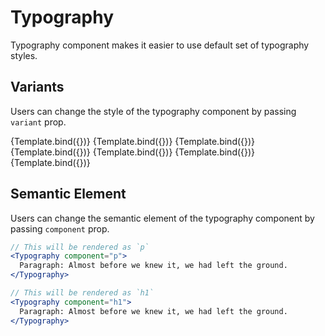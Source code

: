 
<Meta title="Typography" component={Typography} />


# Typography

Typography component makes it easier to use default set of typography styles.

## Variants

Users can change the style of the typography component by passing `variant` prop.

<Canvas>
  <Story name="Hero" args={{variant: "hero", children: "Hero: Almost before we knew it, we had left the ground."}}>
    {Template.bind({})}
  </Story>
  <Story name="H1" args={{variant: "h1", children: "Hero: Almost before we knew it, we had left the ground."}}>
    {Template.bind({})}
  </Story>
  <Story name="H2" args={{variant: "h2", children: "Hero: Almost before we knew it, we had left the ground."}}>
    {Template.bind({})}
  </Story>
  <Story name="H3" args={{variant: "h3", children: "Hero: Almost before we knew it, we had left the ground."}}>
    {Template.bind({})}
  </Story>
  <Story name="H4" args={{variant: "h4", children: "Hero: Almost before we knew it, we had left the ground."}}>
    {Template.bind({})}
  </Story>
  <Story name="H5" args={{variant: "h5", children: "Hero: Almost before we knew it, we had left the ground."}}>
    {Template.bind({})}
  </Story>
<Story name="H6" args={{variant: "h6", children: "Hero: Almost before we knew it, we had left the ground."}}>
    {Template.bind({})}
  </Story>
</Canvas>

## Semantic Element

Users can change the semantic element of the typography component by passing `component` prop.

```jsx
// This will be rendered as `p`
<Typography component="p">
  Paragraph: Almost before we knew it, we had left the ground.
</Typography>

// This will be rendered as `h1`
<Typography component="h1">
  Paragraph: Almost before we knew it, we had left the ground.
</Typography>
```
